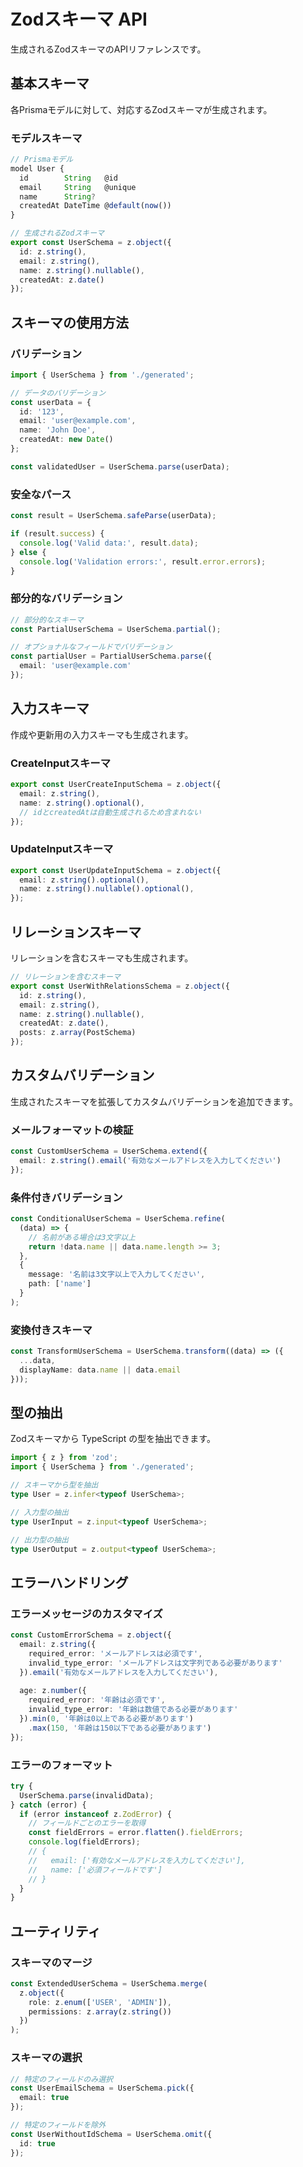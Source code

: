 # Zodスキーマ API

生成されるZodスキーマのAPIリファレンスです。

## 基本スキーマ

各Prismaモデルに対して、対応するZodスキーマが生成されます。

### モデルスキーマ

```typescript
// Prismaモデル
model User {
  id        String   @id
  email     String   @unique
  name      String?
  createdAt DateTime @default(now())
}

// 生成されるZodスキーマ
export const UserSchema = z.object({
  id: z.string(),
  email: z.string(),
  name: z.string().nullable(),
  createdAt: z.date()
});
```

## スキーマの使用方法

### バリデーション

```typescript
import { UserSchema } from './generated';

// データのバリデーション
const userData = {
  id: '123',
  email: 'user@example.com',
  name: 'John Doe',
  createdAt: new Date()
};

const validatedUser = UserSchema.parse(userData);
```

### 安全なパース

```typescript
const result = UserSchema.safeParse(userData);

if (result.success) {
  console.log('Valid data:', result.data);
} else {
  console.log('Validation errors:', result.error.errors);
}
```

### 部分的なバリデーション

```typescript
// 部分的なスキーマ
const PartialUserSchema = UserSchema.partial();

// オプショナルなフィールドでバリデーション
const partialUser = PartialUserSchema.parse({
  email: 'user@example.com'
});
```

## 入力スキーマ

作成や更新用の入力スキーマも生成されます。

### CreateInputスキーマ

```typescript
export const UserCreateInputSchema = z.object({
  email: z.string(),
  name: z.string().optional(),
  // idとcreatedAtは自動生成されるため含まれない
});
```

### UpdateInputスキーマ

```typescript
export const UserUpdateInputSchema = z.object({
  email: z.string().optional(),
  name: z.string().nullable().optional(),
});
```

## リレーションスキーマ

リレーションを含むスキーマも生成されます。

```typescript
// リレーションを含むスキーマ
export const UserWithRelationsSchema = z.object({
  id: z.string(),
  email: z.string(),
  name: z.string().nullable(),
  createdAt: z.date(),
  posts: z.array(PostSchema)
});
```

## カスタムバリデーション

生成されたスキーマを拡張してカスタムバリデーションを追加できます。

### メールフォーマットの検証

```typescript
const CustomUserSchema = UserSchema.extend({
  email: z.string().email('有効なメールアドレスを入力してください')
});
```

### 条件付きバリデーション

```typescript
const ConditionalUserSchema = UserSchema.refine(
  (data) => {
    // 名前がある場合は3文字以上
    return !data.name || data.name.length >= 3;
  },
  {
    message: '名前は3文字以上で入力してください',
    path: ['name']
  }
);
```

### 変換付きスキーマ

```typescript
const TransformUserSchema = UserSchema.transform((data) => ({
  ...data,
  displayName: data.name || data.email
}));
```

## 型の抽出

Zodスキーマから TypeScript の型を抽出できます。

```typescript
import { z } from 'zod';
import { UserSchema } from './generated';

// スキーマから型を抽出
type User = z.infer<typeof UserSchema>;

// 入力型の抽出
type UserInput = z.input<typeof UserSchema>;

// 出力型の抽出
type UserOutput = z.output<typeof UserSchema>;
```

## エラーハンドリング

### エラーメッセージのカスタマイズ

```typescript
const CustomErrorSchema = z.object({
  email: z.string({
    required_error: 'メールアドレスは必須です',
    invalid_type_error: 'メールアドレスは文字列である必要があります'
  }).email('有効なメールアドレスを入力してください'),
  
  age: z.number({
    required_error: '年齢は必須です',
    invalid_type_error: '年齢は数値である必要があります'
  }).min(0, '年齢は0以上である必要があります')
    .max(150, '年齢は150以下である必要があります')
});
```

### エラーのフォーマット

```typescript
try {
  UserSchema.parse(invalidData);
} catch (error) {
  if (error instanceof z.ZodError) {
    // フィールドごとのエラーを取得
    const fieldErrors = error.flatten().fieldErrors;
    console.log(fieldErrors);
    // {
    //   email: ['有効なメールアドレスを入力してください'],
    //   name: ['必須フィールドです']
    // }
  }
}
```

## ユーティリティ

### スキーマのマージ

```typescript
const ExtendedUserSchema = UserSchema.merge(
  z.object({
    role: z.enum(['USER', 'ADMIN']),
    permissions: z.array(z.string())
  })
);
```

### スキーマの選択

```typescript
// 特定のフィールドのみ選択
const UserEmailSchema = UserSchema.pick({
  email: true
});

// 特定のフィールドを除外
const UserWithoutIdSchema = UserSchema.omit({
  id: true
});
```